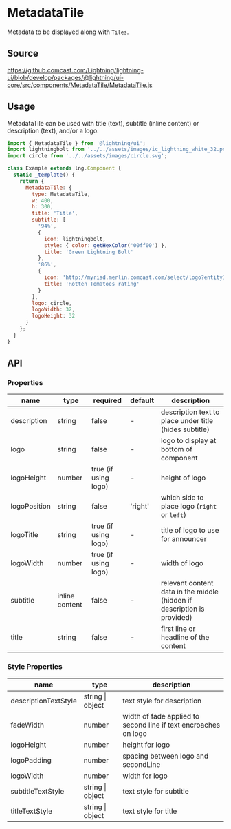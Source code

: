
# MetadataTile

Metadata to be displayed along with `Tiles`.

## Source

https://github.comcast.com/Lightning/lightning-ui/blob/develop/packages/@lightning/ui-core/src/components/MetadataTile/MetadataTile.js

## Usage

MetadataTile can be used with title (text), subtitle (inline content) or description (text), and/or a logo.

```js
import { MetadataTile } from '@lightning/ui';
import lightningbolt from '../../assets/images/ic_lightning_white_32.png';
import circle from '../../assets/images/circle.svg';

class Example extends lng.Component {
  static _template() {
    return {
      MetadataTile: {
        type: MetadataTile,
        w: 400,
        h: 300,
        title: 'Title',
        subtitle: [
          '94%',
          {
            icon: lightningbolt,
            style: { color: getHexColor('00ff00') },
            title: 'Green Lightning Bolt'
          },
          '86%',
          {
            icon: 'http://myriad.merlin.comcast.com/select/logo?entityId=8527084350383982239&width=32&height=&ratio=1x1&trim=false',
            title: 'Rotten Tomatoes rating'
          }
        ],
        logo: circle,
        logoWidth: 32,
        logoHeight: 32
      }
    };
  }
}
```

<Canvas>
  <Story id="metadata-metadatatile--metadata-tile" />
</Canvas>

## API

### Properties

| name         | type           | required             | default | description                                                             |
| ------------ | -------------- | -------------------- | ------- | ----------------------------------------------------------------------- |
| description  | string         | false                | -       | description text to place under title (hides subtitle)                  |
| logo         | string         | false                | -       | logo to display at bottom of component                                  |
| logoHeight   | number         | true (if using logo) | -       | height of logo                                                          |
| logoPosition | string         | false                | 'right' | which side to place logo (`right` or `left`)                            |
| logoTitle    | string         | true (if using logo) | -       | title of logo to use for announcer                                      |
| logoWidth    | number         | true (if using logo) | -       | width of logo                                                           |
| subtitle     | inline content | false                | -       | relevant content data in the middle (hidden if description is provided) |
| title        | string         | false                | -       | first line or headline of the content                                   |

### Style Properties

| name                 | type             | description                                                     |
| -------------------- | ---------------- | --------------------------------------------------------------- |
| descriptionTextStyle | string \| object | text style for description                                      |
| fadeWidth            | number           | width of fade applied to second line if text encroaches on logo |
| logoHeight           | number           | height for logo                                                 |
| logoPadding          | number           | spacing between logo and secondLine                             |
| logoWidth            | number           | width for logo                                                  |
| subtitleTextStyle    | string \| object | text style for subtitle                                         |
| titleTextStyle       | string \| object | text style for title                                            |
